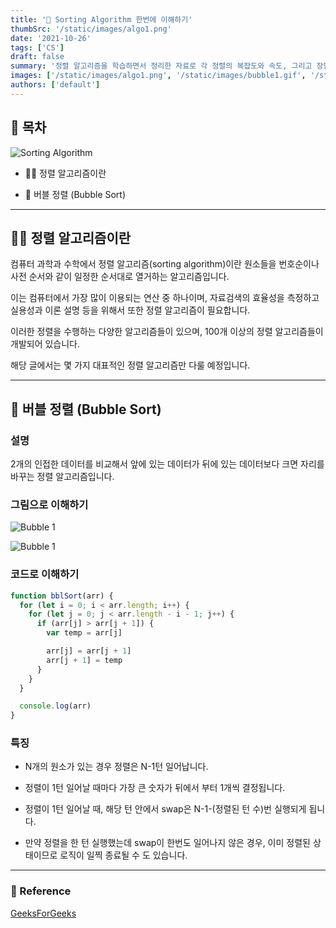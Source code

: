 ```yaml
---
title: '🤩 Sorting Algorithm 한번에 이해하기'
thumbSrc: '/static/images/algo1.png'
date: '2021-10-26'
tags: ['CS']
draft: false
summary: '정렬 알고리즘을 학습하면서 정리한 자료로 각 정렬의 복잡도와 속도, 그리고 장단점을 설명하고 있습니다.'
images: ['/static/images/algo1.png', '/static/images/bubble1.gif', '/static/images/bubble2.gif']
authors: ['default']
---
```


## 📌 목차

![Sorting Algorithm](/static/images/algo1.png)

- 💁🏻 정렬 알고리즘이란

- 🧼 버블 정렬 (Bubble Sort)

---

## 💁🏻 정렬 알고리즘이란

컴퓨터 과학과 수학에서 정렬 알고리즘(sorting algorithm)이란 원소들을 번호순이나 사전 순서와 같이 일정한 순서대로 열거하는 알고리즘입니다.

이는 컴퓨터에서 가장 많이 이용되는 연산 중 하나이며, 자료검색의 효율성을 측정하고 실용성과 이론 설명 등을 위해서 또한 정렬 알고리즘이 필요합니다.

이러한 정렬을 수행하는 다양한 알고리즘들이 있으며, 100개 이상의 정렬 알고리즘들이 개발되어 있습니다.

해당 글에서는 몇 가지 대표적인 정렬 알고리즘만 다룰 예정입니다.

---

## 🧼 버블 정렬 (Bubble Sort)

### 설명

2개의 인접한 데이터를 비교해서 앞에 있는 데이터가 뒤에 있는 데이터보다 크면 자리를 바꾸는 정렬 알고리즘입니다.

### 그림으로 이해하기

![Bubble 1](/static/images/bubble1.gif)

![Bubble 1](/static/images/bubble2.gif)

### 코드로 이해하기

```javascript
function bblSort(arr) {
  for (let i = 0; i < arr.length; i++) {
    for (let j = 0; j < arr.length - i - 1; j++) {
      if (arr[j] > arr[j + 1]) {
        var temp = arr[j]

        arr[j] = arr[j + 1]
        arr[j + 1] = temp
      }
    }
  }

  console.log(arr)
}
```

### 특징

- N개의 원소가 있는 경우 정렬은 N-1턴 일어납니다.

- 정렬이 1턴 일어날 때마다 가장 큰 숫자가 뒤에서 부터 1개씩 결정됩니다.

- 정렬이 1턴 일어날 때, 해당 턴 안에서 swap은 N-1-(정렬된 턴 수)번 실행되게 됩니다.

- 만약 정렬을 한 턴 실행했는데 swap이 한번도 일어나지 않은 경우, 이미 정렬된 상태이므로 로직이 일찍 종료될 수 도 있습니다.

---

### 🔗 Reference

[GeeksForGeeks](https://www.geeksforgeeks.org/bubble-sort-algorithms-by-using-javascript/)
